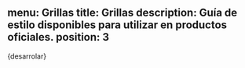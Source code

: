 menu: Grillas
title: Grillas
description: Guía de estilo disponibles para utilizar en productos oficiales.
position: 3
---
{desarrolar}
